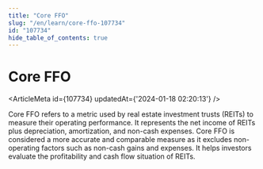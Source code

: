 ```yaml
---
title: "Core FFO"
slug: "/en/learn/core-ffo-107734"
id: "107734"
hide_table_of_contents: true
---
```



# Core FFO

<ArticleMeta id={107734} updatedAt={'2024-01-18 02:20:13'} />
<div className='border-solid border-b border-t-0 my-4 border-[var(--ifm-color-gray-300)]' />

Core FFO refers to a metric used by real estate investment trusts (REITs) to measure their operating performance. It represents the net income of REITs plus depreciation, amortization, and non-cash expenses. Core FFO is considered a more accurate and comparable measure as it excludes non-operating factors such as non-cash gains and expenses. It helps investors evaluate the profitability and cash flow situation of REITs.
